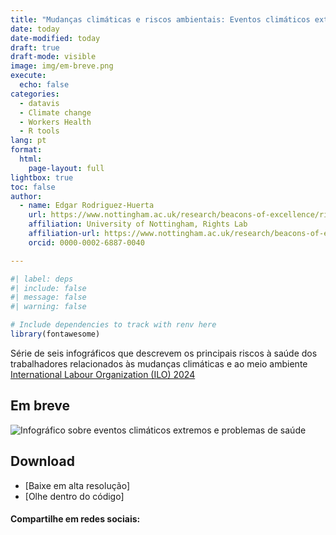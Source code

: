 ```yaml
---
title: "Mudanças climáticas e riscos ambientais: Eventos climáticos extremos"
date: today
date-modified: today
draft: true
draft-mode: visible 
image: img/em-breve.png
execute:
  echo: false
categories:
  - datavis
  - Climate change
  - Workers Health
  - R tools
lang: pt
format: 
  html:
    page-layout: full
lightbox: true
toc: false
author:
  - name: Edgar Rodriguez-Huerta
    url: https://www.nottingham.ac.uk/research/beacons-of-excellence/rights-lab/our-team/edgar-rodríguez-huerta/index.aspx
    affiliation: University of Nottingham, Rights Lab
    affiliation-url: https://www.nottingham.ac.uk/research/beacons-of-excellence/rights-lab/index.aspx
    orcid: 0000-0002-6887-0040

---
```


```r
#| label: deps
#| include: false
#| message: false
#| warning: false

# Include dependencies to track with renv here
library(fontawesome)
```




Série de seis infográficos que descrevem os principais riscos à saúde dos trabalhadores relacionados às mudanças climáticas e ao meio ambiente [International Labour Organization (ILO) 2024](https://www.ilo.org/publications/ensuring-safety-and-health-work-changing-climate)

## Em breve


![](img/extreme-weather-breve.png "Infográfico sobre eventos climáticos extremos e problemas de saúde")

## Download {.appendix}

- [Baixe em alta resolução]
- [Olhe dentro do código]

#### Compartilhe em redes sociais:

```{=html}
<!-- AddToAny BEGIN -->
<div class="a2a_kit a2a_kit_size_32 a2a_default_style" data-a2a-icon-color="#FFDC02,black">

<a class="a2a_button_email a2a_counter"></a>
<a class="a2a_button_copy_link a2a_counter"></a>
<a class="a2a_button_linkedin a2a_counter"></a>
<a class="a2a_button_facebook a2a_counter"></a>
<a class="a2a_button_bluesky a2a_counter"></a>
<a class="a2a_button_x a2a_counter"></a>
<a class="a2a_button_threads a2a_counter"></a>
<a class="a2a_button_mastodon a2a_counter"></a>
<a class="a2a_button_whatsapp a2a_counter"></a>
<a class="a2a_dd a2a_counter" href="https://www.addtoany.com/share"></a>
</div>
<script async src="https://static.addtoany.com/menu/page.js"></script>
<!-- AddToAny END -->
```

